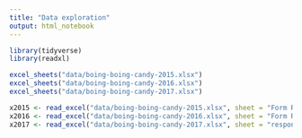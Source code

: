 ```yaml
---
title: "Data exploration"
output: html_notebook
---
```


```r
library(tidyverse)
library(readxl)
```


```r
excel_sheets("data/boing-boing-candy-2015.xlsx")
excel_sheets("data/boing-boing-candy-2016.xlsx")
excel_sheets("data/boing-boing-candy-2017.xlsx")
```

```r
x2015 <- read_excel("data/boing-boing-candy-2015.xlsx", sheet = "Form Responses 1")
x2016 <- read_excel("data/boing-boing-candy-2016.xlsx", sheet = "Form Responses 1")
x2017 <- read_excel("data/boing-boing-candy-2017.xlsx", sheet = "responses (2) (1).csv")
```

